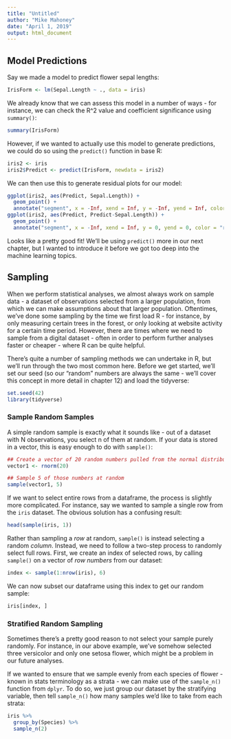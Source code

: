 ```yaml
---
title: "Untitled"
author: "Mike Mahoney"
date: "April 1, 2019"
output: html_document
---
```

## Model Predictions
Say we made a model to predict flower sepal lengths:
```r
IrisForm <- lm(Sepal.Length ~ ., data = iris)
```

We already know that we can assess this model in a number of ways - for instance, we can check the R^2 value and coefficient significance using `summary()`:

```r
summary(IrisForm)
```

However, if we wanted to actually use this model to generate predictions, we could do so using the `predict()` function in base R:

```r
iris2 <- iris
iris2$Predict <- predict(IrisForm, newdata = iris2)
```

We can then use this to generate residual plots for our model:

```r
ggplot(iris2, aes(Predict, Sepal.Length)) + 
  geom_point() + 
  annotate("segment", x = -Inf, xend = Inf, y = -Inf, yend = Inf, color = "red")
ggplot(iris2, aes(Predict, Predict-Sepal.Length)) + 
  geom_point() + 
  annotate("segment", x = -Inf, xend = Inf, y = 0, yend = 0, color = "red")
```

Looks like a pretty good fit! We'll be using `predict()` more in our next chapter, but I wanted to introduce it before we got too deep into the machine learning topics.

## Sampling
When we perform statistical analyses, we almost always work on sample data - a dataset of observations selected from a larger population, from which we can make assumptions about that larger population. Oftentimes, we've done some sampling by the time we first load R - for instance, by only measuring certain trees in the forest, or only looking at website activity for a certain time period. However, there are times where we need to sample from a digital dataset - often in order to perform further analyses faster or cheaper - where R can be quite helpful.

There's quite a number of sampling methods we can undertake in R, but we'll run through the two most common here. Before we get started, we'll set our seed (so our "random" numbers are always the same - we'll cover this concept in more detail in chapter 12) and load the tidyverse:
```r
set.seed(42)
library(tidyverse)
```

### Sample Random Samples
A simple random sample is exactly what it sounds like - out of a dataset with N observations, you select n of them at random. If your data is stored in a vector, this is easy enough to do with `sample()`:
```r
## Create a vector of 20 random numbers pulled from the normal distribution
vector1 <- rnorm(20)

## Sample 5 of those numbers at random
sample(vector1, 5)
```

If we want to select entire rows from a dataframe, the process is slightly more complicated. For instance, say we wanted to sample a single row from the `iris` dataset. The obvious solution has a confusing result:
```r
head(sample(iris, 1))
```

Rather than sampling a _row_ at random, `sample()` is instead selecting a random _column_. Instead, we need to follow a two-step process to randomly select full rows. First, we create an index of selected rows, by calling `sample()` on a vector of _row numbers_ from our dataset:
```r
index <- sample(1:nrow(iris), 6)
```

We can now subset our dataframe using this index to get our random sample:
```r
iris[index, ]
```


### Stratified Random Sampling
Sometimes there's a pretty good reason to not select your sample purely randomly. For instance, in our above example, we've somehow selected three versicolor and only one setosa flower, which might be a problem in our future analyses.

If we wanted to ensure that we sample evenly from each species of flower - known in stats terminology as a strata - we can make use of the `sample_n()` function from `dplyr`. To do so, we just group our dataset by the stratifying variable, then tell `sample_n()` how many samples we'd like to take from each strata:
```r
iris %>%
  group_by(Species) %>%
  sample_n(2)
```
